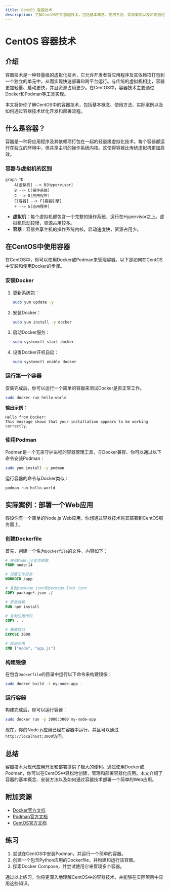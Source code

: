 ```yaml
---
title: CentOS 容器技术
description: 了解CentOS中的容器技术，包括基本概念、使用方法、实际案例以及如何通过容器技术优化开发和部署流程。
---
```


# CentOS 容器技术

## 介绍

容器技术是一种轻量级的虚拟化技术，它允许开发者将应用程序及其依赖项打包到一个独立的单元中，从而实现快速部署和跨平台运行。与传统的虚拟机相比，容器更加轻量、启动更快，并且资源占用更少。在CentOS中，容器技术主要通过Docker和Podman等工具实现。

本文将带你了解CentOS中的容器技术，包括基本概念、使用方法、实际案例以及如何通过容器技术优化开发和部署流程。

## 什么是容器？

容器是一种将应用程序及其依赖项打包在一起的轻量级虚拟化技术。每个容器都运行在独立的环境中，但共享主机的操作系统内核。这使得容器比传统虚拟机更加高效。

### 容器与虚拟机的区别

```mermaid
graph TD
    A[虚拟机] --> B[Hypervisor]
    B --> C[操作系统]
    C --> D[应用程序]
    E[容器] --> F[容器引擎]
    F --> G[应用程序]
```

- **虚拟机**：每个虚拟机都包含一个完整的操作系统，运行在Hypervisor之上。虚拟机启动较慢，资源占用较多。
- **容器**：容器共享主机的操作系统内核，启动速度快，资源占用少。

## 在CentOS中使用容器

在CentOS中，你可以使用Docker或Podman来管理容器。以下是如何在CentOS中安装和使用Docker的步骤。

### 安装Docker

1. 更新系统包：
   ```bash
   sudo yum update -y
   ```

2. 安装Docker：
   ```bash
   sudo yum install -y docker
   ```

3. 启动Docker服务：
   ```bash
   sudo systemctl start docker
   ```

4. 设置Docker开机自启：
   ```bash
   sudo systemctl enable docker
   ```

### 运行第一个容器

安装完成后，你可以运行一个简单的容器来测试Docker是否正常工作。

```bash
sudo docker run hello-world
```

**输出示例：**
```
Hello from Docker!
This message shows that your installation appears to be working correctly.
```

### 使用Podman

Podman是一个无需守护进程的容器管理工具，与Docker兼容。你可以通过以下命令安装Podman：

```bash
sudo yum install -y podman
```

运行容器的命令与Docker类似：

```bash
podman run hello-world
```

## 实际案例：部署一个Web应用

假设你有一个简单的Node.js Web应用，你想通过容器技术将其部署到CentOS服务器上。

### 创建Dockerfile

首先，创建一个名为`Dockerfile`的文件，内容如下：

```dockerfile
# 使用Node.js官方镜像
FROM node:14

# 设置工作目录
WORKDIR /app

# 复制package.json和package-lock.json
COPY package*.json ./

# 安装依赖
RUN npm install

# 复制应用代码
COPY . .

# 暴露端口
EXPOSE 3000

# 启动应用
CMD ["node", "app.js"]
```

### 构建镜像

在包含`Dockerfile`的目录中运行以下命令来构建镜像：

```bash
sudo docker build -t my-node-app .
```

### 运行容器

构建完成后，你可以运行容器：

```bash
sudo docker run -p 3000:3000 my-node-app
```

现在，你的Node.js应用已经在容器中运行，并且可以通过`http://localhost:3000`访问。

## 总结

容器技术为现代应用开发和部署提供了极大的便利。通过使用Docker或Podman，你可以在CentOS中轻松地创建、管理和部署容器化应用。本文介绍了容器的基本概念、安装方法以及如何通过容器技术部署一个简单的Web应用。

## 附加资源

- [Docker官方文档](https://docs.docker.com/)
- [Podman官方文档](https://podman.io/)
- [CentOS官方文档](https://www.centos.org/docs/)

## 练习

1. 尝试在CentOS中安装Podman，并运行一个简单的容器。
2. 创建一个包含Python应用的Dockerfile，并构建和运行该容器。
3. 探索Docker Compose，并尝试使用它来管理多个容器。

通过以上练习，你将更深入地理解CentOS中的容器技术，并能够在实际项目中应用这些知识。